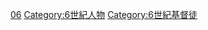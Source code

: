 {{各世纪拜占庭人}}
[[Category:各世紀拜占庭人|06]]
[[Category:6世紀人物|Category:6世紀人物]]
[[Category:6世紀基督徒|Category:6世紀基督徒]]